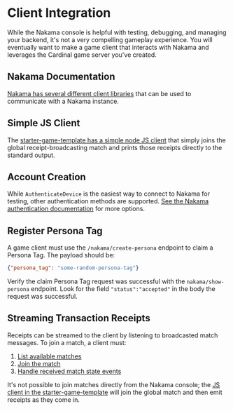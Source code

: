 # Client Integration

While the Nakama console is helpful with testing, debugging, and managing your backend, it's not a very compelling gameplay experience. You will eventually want to make a game client that interacts with Nakama and leverages the Cardinal game server you've created.

## Nakama Documentation

[Nakama has several different client libraries](https://heroiclabs.com/docs/nakama/client-libraries/) that can be used to communicate with a Nakama instance.

## Simple JS Client

The [starter-game-template has a simple node JS client](https://github.com/Argus-Labs/starter-game-template/tree/main/.jsclient) that simply joins the global receipt-broadcasting match and prints those receipts directly to the standard output.

## Account Creation

While `AuthenticateDevice` is the easiest way to connect to Nakama for testing, other authentication methods are supported. [See the Nakama authentication documentation](https://heroiclabs.com/docs/nakama/concepts/authentication/) for more options.

## Register Persona Tag

A game client must use the `/nakama/create-persona` endpoint to claim a Persona Tag. The payload should be:

```json
{"persona_tag": "some-random-persona-tag"}
```

Verify the claim Persona Tag request was successful with the `nakama/show-persona` endpoint. Look for the field `"status":"accepted"` in the body the request was successful.

## Streaming Transaction Receipts

Receipts can be streamed to the client by listening to broadcasted match messages. To join a match, a client must:

1) [List available matches](https://heroiclabs.com/docs/nakama/client-libraries/unity/#listing-matches)
2) [Join the match](https://heroiclabs.com/docs/nakama/client-libraries/unity/#joining-matches)
3) [Handle received match state events](https://heroiclabs.com/docs/nakama/client-libraries/unity/#receiving-match-state)

It's not possible to join matches directly from the Nakama console; the [JS client in the starter-game-template](https://github.com/Argus-Labs/starter-game-template/tree/main/.jsclient) will join the global match and then emit receipts as they come in.
